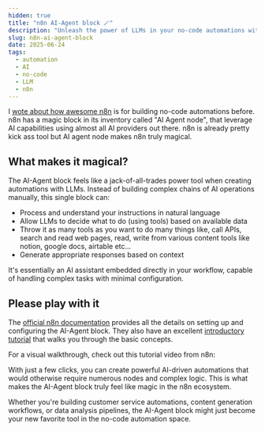 ```yaml
---
hidden: true
title: "n8n AI-Agent block 🪄"
description: "Unleash the power of LLMs in your no-code automations with n8n's magical AI-Agent block"
slug: n8n-ai-agent-block
date: 2025-06-24
tags:
  - automation
  - AI
  - no-code
  - LLM
  - n8n
---
```



I [wote about how awesome n8n](/automate-everything-with-n8n) is for building no-code automations before. n8n has a magic block in its inventory called "AI Agent node", that leverage AI capabilities using almost all AI providers out there. n8n is already pretty kick ass tool but AI agent node makes n8n truly magical.

<ImageZoom
  src="/images/blog/2025/n8n-ai-agent-block.jpg"
  alt="n8n AI-Agent block interface showing the simple yet powerful configuration options"
  width={800}
  height={450}
/>

## What makes it magical?

The AI-Agent block feels like a jack-of-all-trades power tool when creating automations with LLMs. Instead of building complex chains of AI operations manually, this single block can:

- Process and understand your instructions in natural language
- Allow LLMs to decide what to do (using tools) based on available data
- Throw it as many tools as you want to do many things like, call APIs, search and read web pages, read, write from various content tools like notion, google docs, airtable etc...
- Generate appropriate responses based on context

It's essentially an AI assistant embedded directly in your workflow, capable of handling complex tasks with minimal configuration.

## Please play with it

The [official n8n documentation](https://docs.n8n.io/integrations/builtin/cluster-nodes/root-nodes/n8n-nodes-langchain.agent/) provides all the details on setting up and configuring the AI-Agent block. They also have an excellent [introductory tutorial](https://docs.n8n.io/advanced-ai/intro-tutorial/#ai-concepts-in-n8n) that walks you through the basic concepts.

For a visual walkthrough, check out this tutorial video from n8n:

<YouTube id="yzvLfHb0nqE" />

With just a few clicks, you can create powerful AI-driven automations that would otherwise require numerous nodes and complex logic. This is what makes the AI-Agent block truly feel like magic in the n8n ecosystem.

Whether you're building customer service automations, content generation workflows, or data analysis pipelines, the AI-Agent block might just become your new favorite tool in the no-code automation space.
